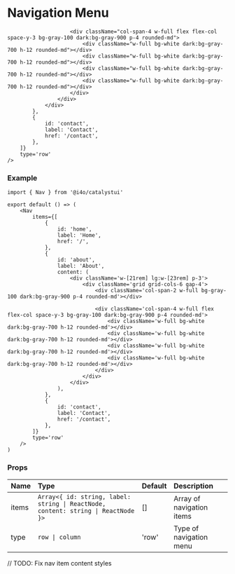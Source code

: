
# Navigation Menu

<DemoCard>
	<Nav
		items={[
			{
				id: 'home',
				label: 'Home',
				href: '/',
			},
			{
				id: 'about',
				label: 'About',
                content: <div className="w-[21rem] lg:w-[23rem] p-3">
                    <div className="grid grid-cols-6 gap-4">
                        <div className="col-span-2 w-full bg-gray-100 dark:bg-gray-900 p-4 rounded-md"></div>

                        <div className="col-span-4 w-full flex flex-col space-y-3 bg-gray-100 dark:bg-gray-900 p-4 rounded-md">
                            <div className="w-full bg-white dark:bg-gray-700 h-12 rounded-md"></div>
                            <div className="w-full bg-white dark:bg-gray-700 h-12 rounded-md"></div>
                            <div className="w-full bg-white dark:bg-gray-700 h-12 rounded-md"></div>
                            <div className="w-full bg-white dark:bg-gray-700 h-12 rounded-md"></div>
                        </div>
                    </div>
                </div>
    		},
    		{
    			id: 'contact',
    			label: 'Contact',
    			href: '/contact',
    		},
    	]}
    	type='row'
    />

</DemoCard>

### Example

```tsx
import { Nav } from '@i4o/catalystui'

export default () => (
	<Nav
		items={[
			{
				id: 'home',
				label: 'Home',
				href: '/',
			},
			{
				id: 'about',
				label: 'About',
				content: (
					<div className='w-[21rem] lg:w-[23rem] p-3'>
						<div className='grid grid-cols-6 gap-4'>
							<div className='col-span-2 w-full bg-gray-100 dark:bg-gray-900 p-4 rounded-md'></div>

							<div className='col-span-4 w-full flex flex-col space-y-3 bg-gray-100 dark:bg-gray-900 p-4 rounded-md'>
								<div className='w-full bg-white dark:bg-gray-700 h-12 rounded-md'></div>
								<div className='w-full bg-white dark:bg-gray-700 h-12 rounded-md'></div>
								<div className='w-full bg-white dark:bg-gray-700 h-12 rounded-md'></div>
								<div className='w-full bg-white dark:bg-gray-700 h-12 rounded-md'></div>
							</div>
						</div>
					</div>
				),
			},
			{
				id: 'contact',
				label: 'Contact',
				href: '/contact',
			},
		]}
		type='row'
	/>
)
```

### Props

| Name  | Type                                                                              | Default | Description               |
| :---- | :-------------------------------------------------------------------------------- | :------ | :------------------------ |
| items | `Array<{ id: string, label: string \| ReactNode, content: string \| ReactNode }>` | []      | Array of navigation items |
| type  | `row \| column`                                                                   | 'row'   | Type of navigation menu   |

// TODO: Fix nav item content styles
